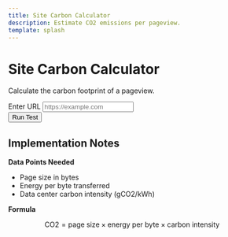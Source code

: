 ```yaml
---
title: Site Carbon Calculator
description: Estimate CO2 emissions per pageview.
template: splash
---
```


<div id="carbon-root" class="container my-4">
  <div class="row justify-content-center">
    <div class="col-lg-8">
      <div class="text-center mb-4">
        <h1>Site Carbon Calculator</h1>
        <p>Calculate the carbon footprint of a pageview.</p>
      </div>
      <form id="carbon-form" class="row gy-2 gx-3 align-items-end mb-3">
        <div class="col-md-8">
          <label for="carbon-url" class="form-label">Enter URL</label>
          <input type="url" id="carbon-url" name="url" placeholder="https://example.com" class="form-control" />
        </div>
        <div class="col-auto">
          <button type="submit" class="btn btn-primary mt-3">Run Test</button>
        </div>
      </form>
      <div id="carbon-results"></div>
    </div>
  </div>
</div>

<script type="module" src="/js/site-carbon-calculator.js" defer></script>

## Implementation Notes

**Data Points Needed**

- Page size in bytes
- Energy per byte transferred
- Data center carbon intensity (gCO2/kWh)

**Formula**

$$
\text{CO2} = \text{page size} \times \text{energy per byte} \times \text{carbon intensity}
$$

